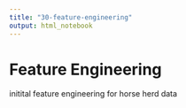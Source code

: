```yaml
---
title: "30-feature-engineering"
output: html_notebook
---
```

# Feature Engineering

initital feature engineering for horse herd data